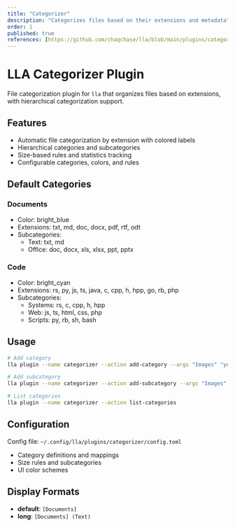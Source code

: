 ```yaml
---
title: "Categorizer"
description: "Categorizes files based on their extensions and metadata"
order: 1
published: true
references: [https://github.com/chaqchase/lla/blob/main/plugins/categorizer]
---
```


# LLA Categorizer Plugin

File categorization plugin for `lla` that organizes files based on extensions, with hierarchical categorization support.

## Features

- Automatic file categorization by extension with colored labels
- Hierarchical categories and subcategories
- Size-based rules and statistics tracking
- Configurable categories, colors, and rules

## Default Categories

### Documents

- Color: bright_blue
- Extensions: txt, md, doc, docx, pdf, rtf, odt
- Subcategories:
  - Text: txt, md
  - Office: doc, docx, xls, xlsx, ppt, pptx

### Code

- Color: bright_cyan
- Extensions: rs, py, js, ts, java, c, cpp, h, hpp, go, rb, php
- Subcategories:
  - Systems: rs, c, cpp, h, hpp
  - Web: js, ts, html, css, php
  - Scripts: py, rb, sh, bash

## Usage

```bash
# Add category
lla plugin --name categorizer --action add-category --args "Images" "yellow" "jpg,png,gif"

# Add subcategory
lla plugin --name categorizer --action add-subcategory --args "Images" "Raster" "jpg,png,gif"

# List categories
lla plugin --name categorizer --action list-categories
```

## Configuration

Config file: `~/.config/lla/plugins/categorizer/config.toml`

- Category definitions and mappings
- Size rules and subcategories
- UI color schemes

## Display Formats

- **default**: `[Documents]`
- **long**: `[Documents] (Text)`

